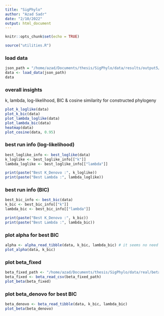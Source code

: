 ```yaml
---
title: "SigPhylo"
author: "Azad Sadr"
date: "2/10/2022"
output: html_document
---
```


```r
knitr::opts_chunk$set(echo = TRUE)
```

```r
source("utilities.R")
```

### load data
```r
json_path = "/home/azad/Documents/thesis/SigPhylo/data/results/output5/output.json"
data <- load_data(json_path)
data
```

### overall insights
k, lambda, log-likelihood, BIC & cosine similarity for constructed phylogeny
```r
plot_k_loglike(data)
plot_k_bic(data)
plot_lambda_loglike(data)
plot_lambda_bic(data)
heatmap(data)
plot_cosine(data, 0.95)
```

### best run info (log-likelihood)
```r
best_loglike_info <- best_loglike(data)
k_loglike <- best_loglike_info[["k"]]
lambda_loglike <- best_loglike_info[["lambda"]]

print(paste("Best K_Denovo :", k_loglike))
print(paste("Best Lambda :", lambda_loglike))
```

### best run info (BIC)
```r
best_bic_info <- best_bic(data)
k_bic <- best_bic_info[["k"]]
lambda_bic <- best_bic_info[["lambda"]]

print(paste("Best K_Denovo :", k_bic))
print(paste("Best Lambda :", lambda_bic))
```

### plot alpha for best BIC
```r
alpha <- alpha_read_tibble(data, k_bic, lambda_bic) # it seems no need to this function
plot_alpha(data, k_bic)
```

### plot beta_fixed
```r
beta_fixed_path <- "/home/azad/Documents/thesis/SigPhylo/data/real/beta_aging.csv"
beta_fixed <- beta_read_csv(beta_fixed_path)
plot_beta(beta_fixed)
```

### plot beta_denovo for best BIC
```r
beta_denovo <- beta_read_tibble(data, k_bic, lambda_bic)
plot_beta(beta_denovo)
```


